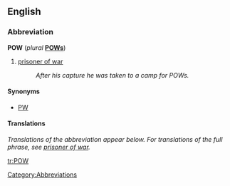 {{also|pow}}
==English==

===Abbreviation===
'''POW''' (''plural'' '''[[POWs]]''')

# [[prisoner of war]]
#: ''After his capture he was taken to a camp for POWs.''

====Synonyms====
* [[PW]] {{qualifier|Canada|military}}

====Translations====
''Translations of the abbreviation appear below.  For translations of the full phrase, see [[prisoner of war]].''
<!--Translate only the abbreviation here-->
<!--
* Chinese: [[战俘]]
* Dutch: [[krijgsgevangene]]
* German: [[Kriegsgefangener]] {{m}}
* [[Interlingua]]: [[prisionere de guerra]]
* Italian: [[prigioniero di guerra]] {{m}}
* Norwegian: [[fange av krig]]
* Polish: [[jeniec wojenny]] {{m}}
* Portuguese: [[prisioneiro de guerra]]
* Slovak: [[zajatec]] {{m}} (zajatci {{p}})
* Spanish: [[prisionero de guerra]]
* Swedish: [[krigsfånge]]
* [[Volapük]]: [[kligafanäböpäb]]
-->

[[Category:Abbreviations]]

[[tr:POW]]